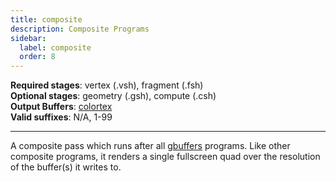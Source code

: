 ```yaml
---
title: composite
description: Composite Programs
sidebar:
  label: composite
  order: 8
---
```


**Required stages**: vertex (.vsh), fragment (.fsh)  
**Optional stages**: geometry (.gsh), compute (.csh)  
**Output Buffers**: [colortex](/reference/buffers/colortex)  
**Valid suffixes**: N/A, 1-99

-------------------------------------------------

A composite pass which runs after all [gbuffers](/reference/programs/gbuffers) programs. Like other composite programs, it renders a single fullscreen quad over the resolution of the buffer(s) it writes to.